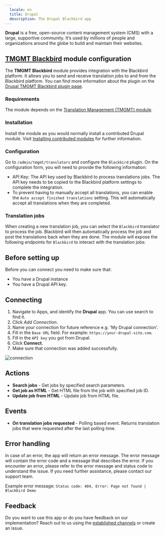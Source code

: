 ```yaml
---
  locale: en
  title: Drupal
  description: The Drupal Blackbird app
---
```


<LinkCard title="View on Github" target="_blank" href="https://github.com/bb-io/Drupal" icon="github" />

**Drupal** is a free, open-source content management system (CMS) with a large, supportive community. It’s used by millions of people and organizations around the globe to build and maintain their websites.

## [**TMGMT Blackbird**](https://git.drupalcode.org/project/tmgmt_blackbird) module configuration

The **TMGMT Blackbird** module provides integration with the Blackbird platform. It allows you to send and receive translation jobs to and from the Blackbird platform. You can find more information about the plugin on the [Drupal TMGMT Blackbird plugin page](https://git.drupalcode.org/project/tmgmt_blackbird).

### Requirements

The module depends on the [Translation Management (TMGMT) module](https://www.drupal.org/project/tmgmt).

### Installation

Install the module as you would normally install a contributed Drupal module. Visit [Installing contributed modules](https://www.drupal.org/docs/8/extending-drupal-8/installing-contributed-modules) for further information.

### Configuration

Go to `/admin/tmgmt/translators` and configure the `Blackbird` plugin. On the configuration form, you will need to provide the following information:

- API Key: The API key used by Blackbird to process translations jobs. The API key needs to be copied to the Blackbird platform settings to complete the integration.
- To prevent having to manually accept all translations, you can enable the `Auto accept finished translations` setting. This will automatically accept all translations when they are completed.

### Translation jobs

When creating a new translation job, you can select the `Blackbird` translator to process the job. Blackbird will then automatically process the job and post the translations back when they are done. The module will expose the following endpoints for `Blackbird` to interact with the translation jobs:

## Before setting up

Before you can connect you need to make sure that:

- You have a Drupal instance
- You have a Drupal API key.

## Connecting

1. Navigate to Apps, and identify the **Drupal** app. You can use search to find it.
2. Click _Add Connection_.
3. Name your connection for future reference e.g. 'My Drupal connection'.
4. Fill in the `Base URL` field. For example: `https://your-drupal-site.com`.
5. Fill in the `API key` you got from Drupal.
6. Click **Connect**.
7. Make sure that connection was added successfully.

![connection](https://raw.githubusercontent.com/bb-io/Drupal/main/./image/README/connecting.png)

## Actions

- **Search jobs** - Get jobs by specified search parameters.
- **Get job as HTML** - Get HTML file from the job with specified job ID.
- **Update job from HTML** - Update job from HTML file.

## Events

- **On translation jobs requested** - Polling based event. Returns translation jobs that were requested after the last polling time. 

## Error handling

In case of an error, the app will return an error message. The error message will contain the error code and a message that describes the error. If you encounter an error, please refer to the error message and status code to understand the issue. If you need further assistance, please contact our support team.

Example error message: `Status code: 404, Error: Page not found | Blackbird Demo`

## Feedback

Do you want to use this app or do you have feedback on our implementation? Reach out to us using the [established channels](https://www.blackbird.io/) or create an issue.

